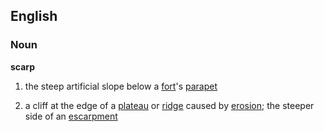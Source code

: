 ==English==
===Noun===
'''scarp'''
# the steep artificial slope below a [[fort]]'s [[parapet]]
#{{geology}} a cliff at the edge of a [[plateau]] or [[ridge]] caused by [[erosion]]; the steeper side of an [[escarpment]]